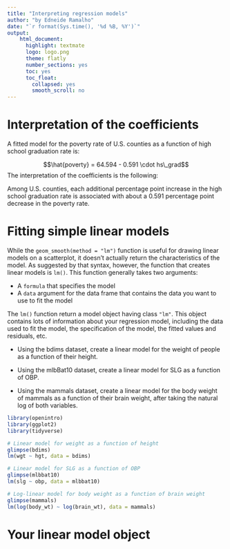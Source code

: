 ```yaml
---
title: "Interpreting regression models"
author: "by Edneide Ramalho"
date: "`r format(Sys.time(), '%d %B, %Y')`"
output: 
    html_document:
      highlight: textmate
      logo: logo.png
      theme: flatly
      number_sections: yes
      toc: yes
      toc_float:
        collapsed: yes
        smooth_scroll: no
---
```


# Interpretation of the coefficients

A fitted model for the poverty rate of U.S. counties as a function of high school graduation rate is:

$$\hat{poverty} =  64.594 - 0.591 \cdot hs\_grad$$
The interpretation of the coefficients is the following:

Among U.S. counties, each additional percentage point increase in the high school graduation rate is associated with about a 0.591 percentage point decrease in the poverty rate.

# Fitting simple linear models

While the `geom_smooth(method = "lm")` function is useful for drawing linear models on a scatterplot, it doesn't actually return the characteristics of the model. As suggested by that syntax, however, the function that creates linear models is `lm()`. This function generally takes two arguments:

- A `formula` that specifies the model
- A `data` argument for the data frame that contains the data you want to use to fit the model

The `lm()` function return a model object having class `"lm"`. This object contains lots of information about your regression model, including the data used to fit the model, the specification of the model, the fitted values and residuals, etc.

- Using the bdims dataset, create a linear model for the weight of people as a function of their height.

- Using the mlbBat10 dataset, create a linear model for SLG as a function of OBP.
- Using the mammals dataset, create a linear model for the body weight of mammals as a function of their brain weight, after taking the natural log of both variables.

```r
library(openintro)
library(ggplot2)
library(tidyverse)
```

```r
# Linear model for weight as a function of height
glimpse(bdims)
lm(wgt ~ hgt, data = bdims)
```

```r
# Linear model for SLG as a function of OBP
glimpse(mlbbat10)
lm(slg ~ obp, data = mlbbat10)
```

```r
# Log-linear model for body weight as a function of brain weight
glimpse(mammals)
lm(log(body_wt) ~ log(brain_wt), data = mammals)
```


# Your linear model object